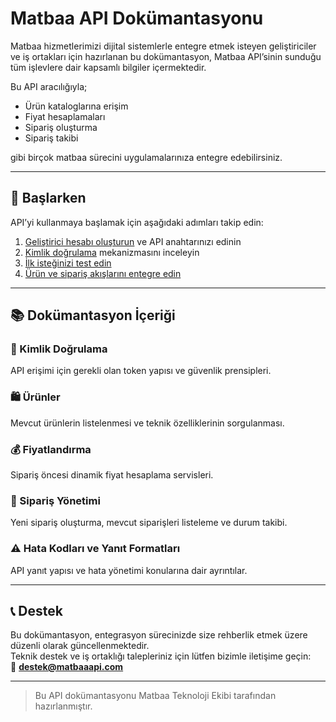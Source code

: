 # Matbaa API Dokümantasyonu

Matbaa hizmetlerimizi dijital sistemlerle entegre etmek isteyen geliştiriciler ve iş ortakları için hazırlanan bu dokümantasyon, Matbaa API’sinin sunduğu tüm işlevlere dair kapsamlı bilgiler içermektedir.

Bu API aracılığıyla;

- Ürün kataloglarına erişim  
- Fiyat hesaplamaları  
- Sipariş oluşturma  
- Sipariş takibi  

gibi birçok matbaa sürecini uygulamalarınıza entegre edebilirsiniz.

---

## 🚀 Başlarken

API’yi kullanmaya başlamak için aşağıdaki adımları takip edin:

1. [Geliştirici hesabı oluşturun](#) ve API anahtarınızı edinin  
2. [Kimlik doğrulama](#) mekanizmasını inceleyin  
3. [İlk isteğinizi test edin](#)  
4. [Ürün ve sipariş akışlarını entegre edin](#)

---

## 📚 Dokümantasyon İçeriği

### 🔐 Kimlik Doğrulama
API erişimi için gerekli olan token yapısı ve güvenlik prensipleri.

### 🛍️ Ürünler
Mevcut ürünlerin listelenmesi ve teknik özelliklerinin sorgulanması.

### 💰 Fiyatlandırma
Sipariş öncesi dinamik fiyat hesaplama servisleri.

### 📝 Sipariş Yönetimi
Yeni sipariş oluşturma, mevcut siparişleri listeleme ve durum takibi.

### ⚠️ Hata Kodları ve Yanıt Formatları
API yanıt yapısı ve hata yönetimi konularına dair ayrıntılar.

---

## 📞 Destek

Bu dokümantasyon, entegrasyon sürecinizde size rehberlik etmek üzere düzenli olarak güncellenmektedir.  
Teknik destek ve iş ortaklığı talepleriniz için lütfen bizimle iletişime geçin:  
📧 **destek@matbaaapi.com**

---

> Bu API dokümantasyonu Matbaa Teknoloji Ekibi tarafından hazırlanmıştır.
